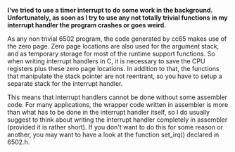 '''I've tried to use a timer interrupt to do some work in the background. Unfortunately, as soon as I try to use any not totally trivial functions in my interrupt handler the program crashes or goes weird.'''

As any non trivial 6502 program, the code generated by cc65 makes use of the zero page. Zero page locations are also used for the argument stack, and as temporary storage for most of the runtime support functions. So when writing interrupt handlers in C, it is necessary to save the CPU registers plus these zero page locations. In addition to that, the functions that manipulate the stack pointer are not reentrant, so you have to setup a separate stack for the interrupt handler.

This means that interrupt handlers cannot be done without some assembler code. For many applications, the wrapper code written in assembler is more than what has to be done in the interrupt handler itself, so I do usually suggest to think about writing the interrupt handler completely in assembler (provided it is rather short). If you don't want to do this for some reason or another, you may want to have a look at the function set_irq() declared in 6502.h.